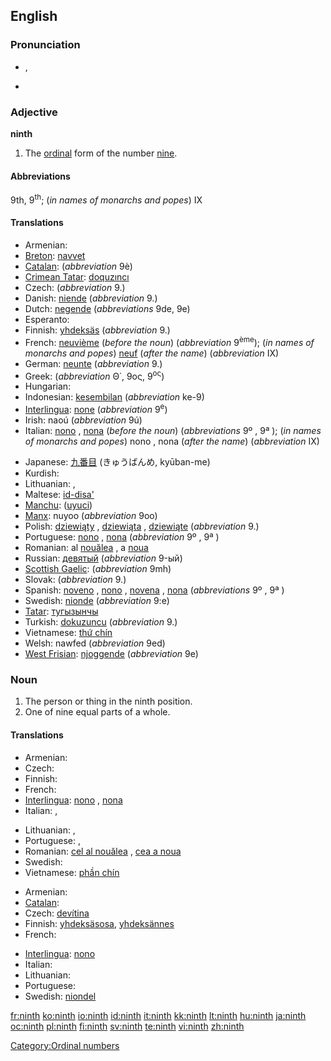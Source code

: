 {{wikipedia}}
==English==
{{ordinalbox|en|8th|9th|10th|eighth|tenth|card=nine}}

===Pronunciation===
* {{a|UK|US}} {{IPA|/naɪnθ/}}, {{SAMPA|/naInT/}}
* {{audio|en-us-ninth.ogg|Audio (US)}}

===Adjective===
'''ninth'''

# The [[ordinal]] form of the number [[nine]].

====Abbreviations====
9th, 9<sup>th</sup>; (''in names of monarchs and popes'') IX

====Translations====
{{trans-top|ordinal form of nine}}
* Armenian: {{t-|hy|իններորդ|tr=innerord|sc=Armn|xs=Armenian}}
* [[Breton]]: [[navvet]]
* [[Catalan]]: {{t-|ca|novè|m}} (''abbreviation'' 9è)
* [[Crimean Tatar]]: [[doquzıncı]]
* Czech: {{t-|cs|devátý}} (''abbreviation'' 9.)
* Danish: [[niende]] (''abbreviation'' 9.)
* Dutch: [[negende]] (''abbreviations'' 9de, 9e)
* Esperanto: {{t-|eo|naŭa|xs=Esperanto}}
* Finnish: [[yhdeksäs]] (''abbreviation'' 9.)
* French: [[neuvième]] (''before the noun'') (''abbreviation'' 9<sup>ème</sup>); (''in names of monarchs and popes'') [[neuf]] (''after the name'') (''abbreviation'' IX)
* German: [[neunte]] (''abbreviation'' 9.)
* Greek: {{t|el|ένατος|sc=Grek}} (''abbreviation'' Θ΄, 9ος, 9<sup>ος</sup>)
* Hungarian: {{t+|hu|kilencedik}}
* Indonesian: [[kesembilan]] (''abbreviation'' ke-9)
* [[Interlingua]]: [[none]] (''abbreviation'' 9<sup>e</sup>)
* Irish: naoú (''abbreviation'' 9ú)
* Italian: [[nono]] {{m}}, [[nona]] {{f}} (''before the noun'') (''abbreviations'' 9º {{m}}, 9ª {{f}}); (''in names of monarchs and popes'') nono {{m}}, nona {{f}} (''after the name'') (''abbreviation'' IX)
{{trans-mid}}
* Japanese: [[九番目]] (きゅうばんめ, kyūban-me)
* Kurdish: {{ku-Arab|[[نۆیه‌م]]}}
* Lithuanian: {{t+|lt|devintas|m|xs=Lithuanian}}, {{t+|lt|devinta|f|xs=Lithuanian}}
* Maltese: [[id-disa']]
* [[Manchu]]: ([[uyuci]])
* [[Manx]]: nuyoo (''abbreviation'' 9oo)
* Polish: [[dziewiąty]] {{m}}, [[dziewiąta]] {{f}}, [[dziewiąte]] {{n}} (''abbreviation'' 9.)
* Portuguese: [[nono]] {{m}}, [[nona]] {{f}} (''abbreviation'' 9º {{m}}, 9ª {{f}})
* Romanian: al [[nouălea]] {{m}}, a [[noua]] {{f}}
* Russian: [[девятый]] (''abbreviation'' 9-ый)
* [[Scottish Gaelic]]: {{t-|gd|naoidheamh|xs=Scottish Gaelic}} (''abbreviation'' 9mh)
* Slovak: {{t-|sk|deviaty}} (''abbreviation'' 9.)
* Spanish: [[noveno]] {{m}}, [[nono]] {{m}}, [[novena]] {{f}}, [[nona]] {{f}} (''abbreviations'' 9º {{m}}, 9ª {{f}})
* Swedish: [[nionde]] (''abbreviation'' 9:e)
* [[Tatar]]: [[тугызынчы]]
* Turkish: [[dokuzuncu]] (''abbreviation'' 9.)
* Vietnamese: [[thứ chín]]
* Welsh: nawfed (''abbreviation'' 9ed)
* [[West Frisian]]: [[njoggende]] (''abbreviation'' 9e)
{{trans-bottom}}

===Noun===
{{en-noun}}

# The person or thing in the ninth position.
# One of nine equal parts of a whole.

====Translations====
{{trans-top|something in the ninth position}}
* Armenian: {{t-|hy|իններորդ|tr=innerord|sc=Armn|xs=Armenian}}
* Czech: {{t-|cs|devátý|m}}
* Finnish: {{t+|fi|yhdeksäs}}
* French: {{t+|fr|neuvième|m|f}}
* [[Interlingua]]: [[nono]] {{m}}, [[nona]] {{f}}
* Italian: {{t+|it|nono|m}}, {{t-|it|nona|f}}
{{trans-mid}}
* Lithuanian: {{t+|lt|devintas|m|xs=Lithuanian}}, {{t+|lt|devinta|f|xs=Lithuanian}}
* Portuguese: {{t+|pt|nono|m}}, {{t+|pt|nona|f}}
* Romanian: [[cel al nouălea]] {{m}}, [[cea a noua]] {{f}}
* Swedish: {{t+|sv|nia|c}}
* Vietnamese: [[phần chín]]
{{trans-bottom}}

{{trans-top|one of nine equal parts of a whole}}
* Armenian: {{t-|hy|իններորդ|tr=innerord|sc=Armn|xs=Armenian}}
* [[Catalan]]: {{t-|ca|novè|m}}
* Czech: [[devítina]] {{f}}
* Finnish: [[yhdeksäsosa]], [[yhdeksännes]]
* French: {{t+|fr|neuvième|m}}
{{trans-mid}}
* [[Interlingua]]: [[nono]] {{m}}
* Italian: {{t+|it|nono|m}}
* Lithuanian: {{t+|lt|devintadalis|m|xs=Lithuanian}}
* Portuguese: {{t+|pt|nono|m}}
* Swedish: [[niondel]] {{c}}
{{trans-bottom}}

[[Category:Ordinal numbers]]

[[fr:ninth]]
[[ko:ninth]]
[[io:ninth]]
[[id:ninth]]
[[it:ninth]]
[[kk:ninth]]
[[lt:ninth]]
[[hu:ninth]]
[[ja:ninth]]
[[oc:ninth]]
[[pl:ninth]]
[[fi:ninth]]
[[sv:ninth]]
[[te:ninth]]
[[vi:ninth]]
[[zh:ninth]]